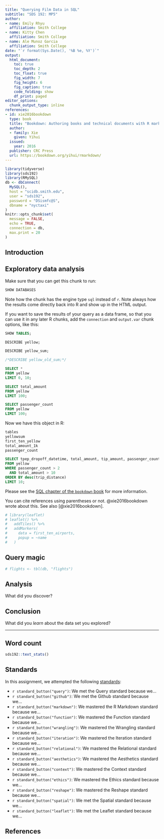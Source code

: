 ```yaml
---
title: "Querying Film Data in SQL"
subtitle: "SDS 192: MP5"
author: 
- name: Emily Rhyu
  affiliation: Smith College
- name: Kitty Chen 
  affiliation: Smith College
- name: Ale Munoz Garcia
  affiliation: Smith College
date: "`r format(Sys.Date(), '%B %e, %Y')`"
output: 
  html_document:
    toc: true
    toc_depth: 2
    toc_float: true
    fig_width: 7
    fig_height: 6
    fig_caption: true
    code_folding: show
    df_print: paged
editor_options: 
  chunk_output_type: inline
references:
- id: xie2016bookdown
  type: book
  title: "Bookdown: Authoring books and technical documents with R markdown"
  author: 
  - family: Xie
    given: Yihui
  issued:
    year: 2016
  publisher: CRC Press
  url: https://bookdown.org/yihui/rmarkdown/
---
```



```r
library(tidyverse)
library(sds192)
library(RMySQL)
db <- dbConnect(
  MySQL(), 
  host = "scidb.smith.edu", 
  user = "sds192", 
  password = "DSismfc@S", 
  dbname = "nyctaxi"
)
knitr::opts_chunk$set(
  message = FALSE,
  echo = TRUE, 
  connection = db, 
  max.print = 20
)
```

## Introduction


## Exploratory data analysis

Make sure that you can get this chunk to run:

```sql
SHOW DATABASES
```

Note how the chunk has the engine type `sql` instead of `r`. 
Note always how the results come directly back into R and show up in the HTML output. 

If you want to save the results of your query as a data frame, so that you can use it in any later R chunks, add the `connection` and `output.var` chunk options, like this:

```sql
SHOW TABLES;
```

```sql
DESCRIBE yellow;
```

```sql
DESCRIBE yellow_sum;
```

```sql
/*DESCRIBE yellow_old_sum;*/
```

```sql
SELECT * 
FROM yellow 
LIMIT 0, 10;
```

```sql
SELECT total_amount
FROM yellow
LIMIT 100;
```

```sql
SELECT passenger_count
FROM yellow
LIMIT 100;
```

Now we have this object in R:

```r
tables
yellowsum
first_ten_yellow
total_amount_1k
passenger_count
```

```sql
SELECT tpep_dropoff_datetime, total_amount, tip_amount, passenger_count, trip_distance
FROM yellow
WHERE passenger_count > 2 
  AND total_amount > 10
ORDER BY desc(trip_distance)
LIMIT 10;
```


Please see the [SQL chapter of the `bookdown` book](
https://rmarkdown.rstudio.com/authoring_knitr_engines.html%23sql#sql) for more information. 

You can cite references using parentheses or not. @xie2016bookdown wrote about this. See also [@xie2016bookdown].

```r
# library(leaflet)
# leaflet() %>%
#   addTiles() %>%
#   addMarkers(
#     data = first_ten_airports,
#     popup = ~name
#   )
```


## Query magic

```r
# flights <- tbl(db, "flights")
```

## Analysis

What did you discover? 

## Conclusion

What did you *learn* about the data set you explored?  

---

## Word count

```r
sds192::text_stats()
```


## Standards

In this assignment, we attempted the following [standards](https://beanumber.github.io/sds192/standards.html):

- `r standard_button("query")`: We met the Query standard because we...
- `r standard_button("github")`: We met the Github standard because we...
- `r standard_button("markdown")`: We mastered the R Markdown standard because we...
- `r standard_button("function")`: We mastered the Function standard because we...
- `r standard_button("wrangling")`: We mastered the Wrangling standard because we...
- `r standard_button("iteration")`: We mastered the Iteration standard because we...
- `r standard_button("relational")`: We mastered the Relational standard because we...
- `r standard_button("aesthetics")`: We mastered the Aesthetics standard because we...
- `r standard_button("context")`: We mastered the Context standard because we...
- `r standard_button("ethics")`: We mastered the Ethics standard because we...
- `r standard_button("reshape")`: We mastered the Reshape standard because we...
- `r standard_button("spatial")`: We met the Spatial standard because we...
- `r standard_button("leaflet")`: We met the Leaflet standard because we...



## References
